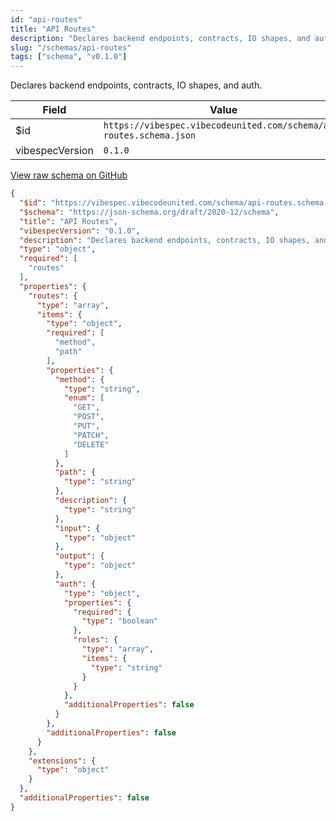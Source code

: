 ```yaml
---
id: "api-routes"
title: "API Routes"
description: "Declares backend endpoints, contracts, IO shapes, and auth."
slug: "/schemas/api-routes"
tags: ["schema", "v0.1.0"]
---
```


Declares backend endpoints, contracts, IO shapes, and auth.

| Field | Value |
| --- | --- |
| $id | `https://vibespec.vibecodeunited.com/schema/api-routes.schema.json` |
| vibespecVersion | `0.1.0` |

[View raw schema on GitHub](https://github.com/andrew-goetz-com/vibespec/blob/HEAD/schemas/api-routes.schema.json)

```json
{
  "$id": "https://vibespec.vibecodeunited.com/schema/api-routes.schema.json",
  "$schema": "https://json-schema.org/draft/2020-12/schema",
  "title": "API Routes",
  "vibespecVersion": "0.1.0",
  "description": "Declares backend endpoints, contracts, IO shapes, and auth.",
  "type": "object",
  "required": [
    "routes"
  ],
  "properties": {
    "routes": {
      "type": "array",
      "items": {
        "type": "object",
        "required": [
          "method",
          "path"
        ],
        "properties": {
          "method": {
            "type": "string",
            "enum": [
              "GET",
              "POST",
              "PUT",
              "PATCH",
              "DELETE"
            ]
          },
          "path": {
            "type": "string"
          },
          "description": {
            "type": "string"
          },
          "input": {
            "type": "object"
          },
          "output": {
            "type": "object"
          },
          "auth": {
            "type": "object",
            "properties": {
              "required": {
                "type": "boolean"
              },
              "roles": {
                "type": "array",
                "items": {
                  "type": "string"
                }
              }
            },
            "additionalProperties": false
          }
        },
        "additionalProperties": false
      }
    },
    "extensions": {
      "type": "object"
    }
  },
  "additionalProperties": false
}
```
